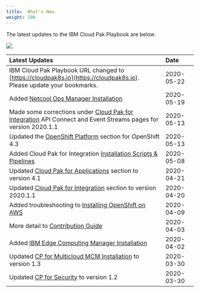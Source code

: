 ```yaml
---
title:  What's New
weight: 100
---
```


The latest updates to the IBM Cloud Pak 
Playbook are below.

![](/assets/playbook/Newspaper.jpg)

| Latest Updates | Date &nbsp; &nbsp; |
| :-------------- | :----------- |
| IBM Cloud Pak Playbook URL changed to [https://cloudpak8s.io](https://cloudpak8s.io). Please update your bookmarks. | 2020-05-22 |
| Added [Netcool Ops Manager Installation](../mcm/cp4mcm_netcool_ops_manager/) | 2020-05-19 |
| Made some corrections under [Cloud Pak for Integration](../integration/cp4i-introduction) API Connect and Event Streams pages for version 2020.1.1 | 2020-05-13 |
| Updated the [OpenShift Platform](../ocp/introduction) section for OpenShift 4.3 | 2020-05-13 |
| Added Cloud Pak for Integration [Installation Scripts & Pipelines](../integration/scripts) | 2020-05-08 |
| Updated [Cloud Pak for Applications](../apps/cp4a_overview/) section to version 4.1 | 2020-04-21 |
| Updated [Cloud Pak for Integration](../integration/cp4i-introduction/) section to version 2020.1.1 | 2020-04-20 |
| Added troubleshooting to [Installing OpenShift on AWS](../ocp/openshift4_aws/) | 2020-04-09 |
| More detail to [Contribution Guide](../contribute/) | 2020-04-03 |
| Added [IBM Edge Computing Manager Installation](../mcm/edge/) | 2020-04-02 |
| Updated [CP for Multicloud MCM Installation](../mcm/cp4mcm_mcm_install/) to version 1.3 | 2020-03-30 |
| Updated [CP for Security](../security/introduction/) to version 1.2 | 2020-03-30 |
